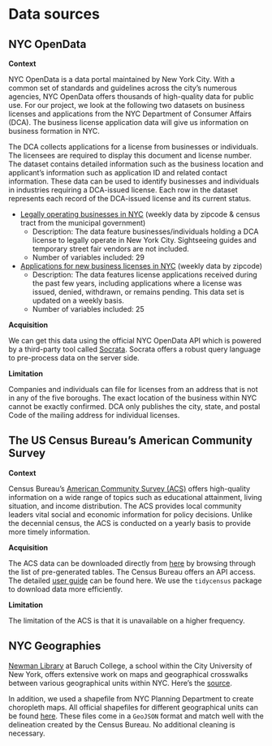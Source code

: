 # Data sources


## NYC OpenData

**Context** 

NYC OpenData is a data portal maintained by New York City. With a common set of standards and guidelines across the city's numerous agencies, NYC OpenData offers thousands of high-quality data for public use. For our project, we look at the following two datasets on business licenses and applications from the NYC Department of Consumer Affairs (DCA). The business license application data will give us information on business formation in NYC.

The DCA collects applications for a license from businesses or individuals. The licensees are required to display this document and license number. The dataset contains detailed information such as the business location and applicant's information such as application ID and related contact information. These data can be used to identify businesses and individuals in industries requiring a DCA-issued license. Each row in the dataset represents each record of the DCA-issued license and its current status.

- [Legally operating businesses in NYC](https://data.cityofnewyork.us/Business/Legally-Operating-Businesses/w7w3-xahh) (weekly data by zipcode & census tract from the municipal government)
    - Description: The data feature businesses/individuals holding a DCA license to legally operate in New York City. Sightseeing guides and temporary street fair vendors are not included.
    - Number of variables included: 29

- [Applications for new business licenses in NYC](https://data.cityofnewyork.us/Business/License-Applications/ptev-4hud) (weekly data by zipcode)
    - Description: The data features license applications received during the past few years, including applications where a license was issued, denied, withdrawn, or remains pending. This data set is updated on a weekly basis.
    - Number of variables included: 25

**Acquisition** 

We can get this data using the official NYC OpenData API which is powered by a third-party tool called [Socrata](https://dev.socrata.com/). Socrata offers a robust query language to pre-process data on the server side.

**Limitation**

Companies and individuals can file for licenses from an address that is not in any of the five boroughs. The exact location of the business within NYC cannot be exactly confirmed. DCA only publishes the city, state, and postal Code of the mailing address for individual licenses. 

## The US Census Bureau's American Community Survey

**Context** 

Census Bureau’s [American Community Survey (ACS)](https://www.census.gov/acs/www/data/data-tables-and-tools/subject-tables/) offers high-quality information on a wide range of topics such as educational attainment, living situation, and income distribution. The ACS provides local community leaders vital social and economic information for policy decisions. Unlike the decennial census, the ACS is conducted on a yearly basis to provide more timely information. 

**Acquisition** 

The ACS data can be downloaded directly from [here](https://www.census.gov/acs/www/data/data-tables-and-tools/subject-tables/) by browsing through the list of pre-generated tables. The Census Bureau offers an API access. The detailed [user guide](https://www.census.gov/content/dam/Census/data/developers/api-user-guide/api-guide.pdf) can be found here. We use the `tidycensus` package to download data more efficiently.

**Limitation**

The limitation of the ACS is that it is unavailable on a higher frequency. 

## NYC Geographies

[Newman Library](https://library.baruch.cuny.edu/) at Baruch College, a school within the City University of New York, offers extensive work on maps and geographical crosswalks between various geographical units within NYC. Here's the [source](https://www.baruch.cuny.edu/confluence/display/geoportal/NYC+Geographies).

In addition, we used a shapefile from NYC Planning Department to create choropleth maps. All official shapefiles for different geographical units can be found [here](https://www1.nyc.gov/site/planning/data-maps/open-data.page#geocoding_application). These files come in a `GeoJSON` format and match well with the delineation created by the Census Bureau. No additional cleaning is necessary.
